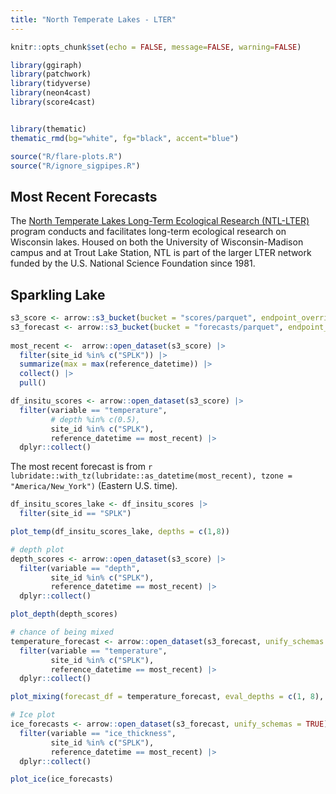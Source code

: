 ```yaml
---
title: "North Temperate Lakes - LTER"
---
```


```r
knitr::opts_chunk$set(echo = FALSE, message=FALSE, warning=FALSE)
```


```r
library(ggiraph)
library(patchwork)
library(tidyverse)
library(neon4cast)
library(score4cast)


library(thematic)
thematic_rmd(bg="white", fg="black", accent="blue")

source("R/flare-plots.R")
source("R/ignore_sigpipes.R")
```


## Most Recent Forecasts 

The [North Temperate Lakes Long-Term Ecological Research (NTL-LTER)](https://lter.limnology.wisc.edu) program conducts and facilitates long-term ecological research on Wisconsin lakes. Housed on both the University of Wisconsin-Madison campus and at Trout Lake Station, NTL is part of the larger LTER network funded by the U.S. National Science Foundation since 1981.


::: panel-tabset

## Sparkling Lake

```r
s3_score <- arrow::s3_bucket(bucket = "scores/parquet", endpoint_override = "s3.flare-forecast.org", anonymous = TRUE)
s3_forecast <- arrow::s3_bucket(bucket = "forecasts/parquet", endpoint_override = "s3.flare-forecast.org", anonymous = TRUE)
  
most_recent <-  arrow::open_dataset(s3_score) |> 
  filter(site_id %in% c("SPLK")) |> 
  summarize(max = max(reference_datetime)) |> 
  collect() |> 
  pull()

df_insitu_scores <- arrow::open_dataset(s3_score) |>
  filter(variable == "temperature",
         # depth %in% c(0.5),
         site_id %in% c("SPLK"),
         reference_datetime == most_recent) |>
  dplyr::collect()
```

The most recent forecast is from `r lubridate::with_tz(lubridate::as_datetime(most_recent), tzone = "America/New_York")` (Eastern U.S. time).

```r
df_insitu_scores_lake <- df_insitu_scores |> 
  filter(site_id == "SPLK")

plot_temp(df_insitu_scores_lake, depths = c(1,8)) 
```

```r
# depth plot
depth_scores <- arrow::open_dataset(s3_score) |> 
  filter(variable == "depth",
         site_id %in% c("SPLK"),
         reference_datetime == most_recent) |> 
  dplyr::collect()

plot_depth(depth_scores) 
```

```r
# chance of being mixed
temperature_forecast <- arrow::open_dataset(s3_forecast, unify_schemas = FALSE) |> 
  filter(variable == "temperature",
         site_id %in% c("SPLK"),
         reference_datetime == most_recent) |> 
  dplyr::collect() 

plot_mixing(forecast_df = temperature_forecast, eval_depths = c(1, 8), use_density = T, threshold = 0.1)

```

```r
# Ice plot
ice_forecasts <- arrow::open_dataset(s3_forecast, unify_schemas = TRUE) |> 
  filter(variable == "ice_thickness",
         site_id %in% c("SPLK"),
         reference_datetime == most_recent) |> 
  dplyr::collect()

plot_ice(ice_forecasts)
```
:::
